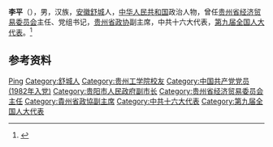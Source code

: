 {{Otheruses|other=名为李平的其他人物|李平}}

'''李平'''（{{bd|1943年|5月|}}），男，汉族，[[安徽|安徽]][[舒城|舒城]]人，[[中华人民共和国|中华人民共和国]]政治人物，曾任[[贵州省经济贸易委员会|贵州省经济贸易委员会]]主任、党组书记，[[贵州省政协|贵州省政协]]副主席，中共十六大代表，[[第九届全国人大代表|第九届全国人大代表]]。<ref>{{Cite web|title=贵州省政协副主席  李平|url=http://www.gz.xinhuanet.com/ztpd/gzzw/contents/ld-lp.htm|accessdate=2020-07-10|work=新华网贵州频道|archiveurl=https://web.archive.org/web/20200710095447/http://www.gz.xinhuanet.com/ztpd/gzzw/contents/ld-lp.htm|archivedate=2020-07-10}}</ref>

== 参考资料 ==
{{reflist}}

{{中国人物小作品}}

{{Authority control}}
{{DEFAULTSORT:Li李}}
[[Category:李姓|Ping]]
[[Category:舒城人|Category:舒城人]]
[[Category:贵州工学院校友|Category:贵州工学院校友]]
[[Category:中国共产党党员_(1982年入党)|Category:中国共产党党员 (1982年入党)]]
[[Category:贵阳市人民政府副市长|Category:贵阳市人民政府副市长]]
[[Category:贵州省经济贸易委员会主任|Category:贵州省经济贸易委员会主任]]
[[Category:貴州省政協副主席|Category:貴州省政協副主席]]
[[Category:中共十六大代表|Category:中共十六大代表]]
[[Category:第九届全国人大代表|Category:第九届全国人大代表]]